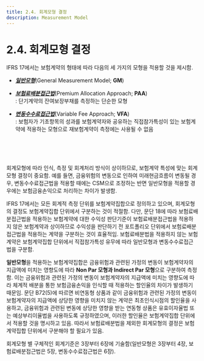 ```yaml
---
title: 2.4. 회계모형 결정
description: Measurement Model
---
```



# 2.4. 회계모형 결정

IFRS 17에서는 보험계약의 형태에 따라 다음의 세 가지의 모형을 적용할 것을 제시함.

<Callout severity="success">

* [_**일반모형**_](/ifrs/320)(General Measurement Model; **GM**)

* [_**보험료배분접근법**_](/ifrs/500)(Premium Allocation Approach; **PAA**)&#x20;\
    : 단기계약의 잔여보장부채를 측정하는 단순한 모형&#x20;

* [_**변동수수료접근법**_](/ifrs/600)(Variable Fee Approach; **VFA**)\
    : 보험자가 기초항목의 성과를 보험계약자와 공유하는 직접참가특성이 있는 보험계약에 적용하는 모형으로 재보험계약이 측정에는 사용될 수 없음 &#x20;
</Callout>

<br></br><br></br>
회계모형에 따라 인식, 측정 및 회계처리 방식이 상이하므로, 보험계약 특성에 맞는 회계모형 결정이 중요함. 예를 들면, 금융위험의 변동으로 인하여 미래현금흐름이 변동될 경우, 변동수수료접근법을 적용할 때에는 CSM으로 조정하는 반면 일반모형을 적용할 경우에는 보험금융손익으로 처리하는 차이가 발생함.   &#x20;

IFRS 17에서는 모든 회계적 측정 단위를 보험계약집합으로 정의하고 있으며, 회계모형의 결정도 보험계약집합 단위에서 구분하는 것이 적절함. 다만, 문단 18에 따라 보험료배분접근법을 적용하는 보험계약에 대한 수익성 판단기준이 보험료배분접근법을 적용하지 않은 보험계약과 상이하므로 수익성을 판단하기 전 포트폴리오 단위에서 보험료배분접근법을 적용하는 계약을 구분하는 것이 효율적임. 보험료배분법을 적용하지 않는 보험계약은 보험계약집합 단위에서 직접참가특성 유무에 따라 일반모형과 변동수수료접근법을 구분함.

**일반모형**을 적용하는 보험계약집합은 금융위험과 관련된 가정의 변동이 보험계약자의 지급액에 미치는 영향도에 따라 **Non Par 모형과 Indirect Par 모형**으로 구분하여 측정함. 이는 금융위험과 관련된 가정의 변동이 보험계약자의 지급액에 미치는 영향도에 따라 체계적 배분을 통한 보험금융손익을 인식할 때 적용하는 할인율의 차이가 발생하기 때문임. 문단 B72(5)에 따르면 비연동형 상품과 같이 금융위험과 관련된 가정의 변동이 보험계약자의 지급액에 상당한 영향을 미치지 않는 계약은 최초인식시점의 할인율을 사용하고, 금융위험과 관련된 변동에 상당한 영향을 받는 연동형 상품은 유효이자율법 또는 예상부리이율법을 사용하도록 규정하였으며, 이러한 할인율은 보험계약집합 단위에서 적용할 것을 명시하고 있음. 따라서 보험료배분법을 제외한 회계모형의 결정은 보험계약집합 단위에서 구분해야 할 필요가 있음.  &#x20;

회계모형 별 구체적인 회계기준은 3장부터 6장에 기술함(일반모형은 3장부터 4장, 보험료배분접근법은 5장, 변동수수료접근법은 6장).&#x20;
